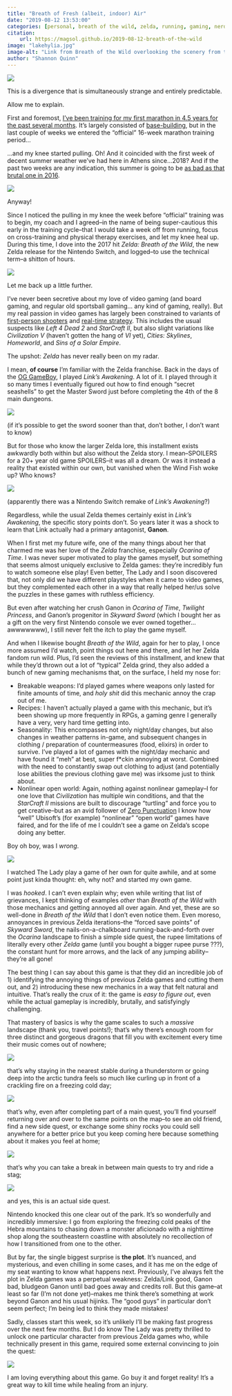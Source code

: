 ```yaml
---
title: "Breath of Fresh (albeit, indoor) Air"
date: "2019-08-12 13:53:00"
categories: [personal, breath of the wild, zelda, running, gaming, nerds, the lady, injury]
citation:
    url: https://magsol.github.io/2019-08-12-breath-of-the-wild
image: "lakehylia.jpg"
image-alt: "Link from Breath of the Wild overlooking the scenery from the vantage point of Lake Hylia."
author: "Shannon Quinn"
---
```

![](lakehylia.jpg){.preview-image fig-alt="Link from Breath of the Wild overlooking the scenery from the vantage point of Lake Hylia."}

This is a divergence that is simultaneously strange and entirely predictable.

Allow me to explain.

First and foremost, [I've been training for my first marathon in 4.5 years for the past several months](https://wherearethepancakes.wordpress.com/2019/08/07/marathon-training-mode-enable/). It's largely consisted of [base-building](https://www.runnersworld.com/training/a20807188/how-do-i-build-a-training-base/), but in the last couple of weeks we entered the "official" 16-week marathon training period...

...and my knee started pulling. Oh! And it coincided with the first week of decent summer weather we've had here in Athens since...2018? And if the past two weeks are any indication, this summer is going to be [as bad as that brutal one in 2016](https://wherearethepancakes.wordpress.com/2016/08/23/the-summer-doldrums-arent-all-theyre-cracked-up-to-be/).

![](goroncity.jpg){fig-alt="Link from Breath of the Wild speaking with a Goron in Goron City."}

Anyway!

Since I noticed the pulling in my knee the week before "official" training was to begin, my coach and I agreed--in the name of being super-cautious this early in the training cycle--that I would take a week off from running, focus on cross-training and physical therapy exercises, and let my knee heal up. During this time, I dove into the 2017 hit _Zelda: Breath of the Wild_, the new Zelda release for the Nintendo Switch, and logged--to use the technical term--a shitton of hours.

![](hillside.jpg){fig-alt="Link from Breath of the Wild standing on a hillside covered in flowers."}

Let me back up a little further.

I've never been secretive about my love of video gaming (and board gaming, and regular old sportsball gaming... any kind of gaming, really). But my real passion in video games has largely been constrained to variants of [first-person shooters](https://en.wikipedia.org/wiki/First-person_shooter) and [real-time strategy](https://en.wikipedia.org/wiki/Real-time_strategy). This includes the usual suspects like _Left 4 Dead 2_ and _StarCraft II_, but also slight variations like _Civilization V_ (haven't gotten the hang of _VI_ yet), _Cities: Skylines_, _Homeworld_, and _Sins of a Solar Empire_.

The upshot: _Zelda_ has never really been on my radar.

I mean, **of course** I'm familiar with the Zelda franchise. Back in the days of the [OG GameBoy](https://www.dkoldies.com/game-boy-original-system-nintendo/), I played _Link's Awakening_. A lot of it. I played through it so many times I eventually figured out how to find enough "secret seashells" to get the Master Sword just before completing the 4th of the 8 main dungeons.

![](linksawakening_orig.jpg){fig-alt="Screenshot from Link's Awakening on the original GameBoy unit."}

(if it's possible to get the sword sooner than that, don't bother, I don't want to know)

But for those who know the larger Zelda lore, this installment exists awkwardly both within but also without the Zelda story. I mean--SPOILERS for a 20+ year old game SPOILERS--it was all a dream. Or was it instead a reality that existed within our own, but vanished when the Wind Fish woke up? Who knows?

![](linksawakening_switch.jpg){fig-alt="A pair of screenshots comparing the same location in Link's Awakening on the GameBoy version of the game to the recent Switch port."}

(apparently there was a Nintendo Switch remake of _Link's Awakening_?)

Regardless, while the usual Zelda themes certainly exist in _Link's Awakening_, the specific story points don't. So years later it was a shock to learn that Link actually had a primary antagonist, **Ganon**.

When I first met my future wife, one of the many things about her that charmed me was her love of the _Zelda_ franchise, especially _Ocarina of Time_. I was never super motivated to play the games myself, but something that seems almost uniquely exclusive to Zelda games: they're incredibly fun to watch someone else play! Even better, The Lady and I soon discovered that, not only did we have different playstyles when it came to video games, but they complemented each other in a way that really helped her/us solve the puzzles in these games with ruthless efficiency.

But even after watching her crush Ganon in _Ocarina of Time_, _Twilight Princess_, and Ganon's progenitor in _Skyward Sword_ (which I bought her as a gift on the very first Nintendo console we ever owned together... awwwwwww), I still never felt the itch to play the game myself.

And when I likewise bought _Breath of the Wild_, again for her to play, I once more assumed I'd watch, point things out here and there, and let her Zelda fandom run wild. Plus, I'd seen the reviews of this installment, and knew that while they'd thrown out a lot of "typical" Zelda grind, they also added a bunch of new gaming mechanisms that, on the surface, I held my nose for:

 - Breakable weapons: I'd played games where weapons only lasted for finite amounts of time, and _holy shit_ did this mechanic annoy the crap out of me.
 - Recipes: I haven't actually played a game with this mechanic, but it's been showing up more frequently in RPGs, a gaming genre I generally have a very, very hard time getting into.
 - Seasonality: This encompasses not only night/day changes, but also changes in weather patterns in-game, and subsequent changes in clothing / preparation of countermeasures (food, elixirs) in order to survive. I've played a lot of games with the night/day mechanic and have found it "meh" at best, super f*ckin annoying at worst. Combined with the need to constantly swap out clothing to adjust (and potentially lose abilities the previous clothing gave me) was irksome just to think about.
 - Nonlinear open world: Again, nothing against nonlinear gameplay--I for one love that _Civilization_ has multiple win conditions, and that the _StarCraft II_ missions are built to discourage "turtling" and force you to get creative--but as an avid follower of [Zero Punctuation](https://www.escapistmagazine.com/v2/series/zero-punctuation/) I know how "well" Ubisoft's (for example) "nonlinear" "open world" games have faired, and for the life of me I couldn't see a game on Zelda's scope doing any better.

Boy oh boy, was I _wrong_.

![](lostwoods.jpg){fig-alt="Link from Breath of the Wild standing near a campfire on a tower overlooking the foggy Lost Woods."}

I watched The Lady play a game of her own for quite awhile, and at some point just kinda thought: eh, why not? and started my own game.

I was _hooked_. I can't even explain why; even while writing that list of grievances, I kept thinking of examples _other_ than _Breath of the Wild_ with those mechanics and getting annoyed all over again. And yet, these are so well-done in _Breath of the Wild_ that I don't even notice them. Even moreso, annoyances in previous Zelda iterations--the "forced save points" of _Skyward Sword_, the nails-on-a-chalkboard running-back-and-forth over the _Ocarina_ landscape to finish a simple side quest, the rupee limitations of literally every other _Zelda_ game (until you bought a bigger rupee purse ???), the constant hunt for more arrows, and the lack of any jumping ability--they're all gone!

The best thing I can say about this game is that they did an incredible job of 1) identifying the annoying things of previous Zelda games and cutting them out, and 2) introducing these new mechanics in a way that felt natural and intuitive. That's really the crux of it: the game is _easy to figure out_, even while the actual gameplay is incredibly, brutally, and satisfyingly challenging.

That mastery of basics is why the game scales to such a _massive_ landscape (thank you, travel points!); that's why there's enough room for three distinct and gorgeous dragons that fill you with excitement every time their music comes out of nowhere;

![](dinraal.jpg){fig-alt="Link from Breath of the Wild looking up at the dragon Dinraal in the sky above."}

that's why staying in the nearest stable during a thunderstorm or going deep into the arctic tundra feels so much like curling up in front of a crackling fire on a freezing cold day;

![](snow.jpg){fig-alt="Link from Breath of the Wild standing in a snowstorm with minimal visibility in any direction."}

that's why, even after completing part of a main quest, you'll find yourself returning over and over to the same points on the map--to see an old friend, find a new side quest, or exchange some shiny rocks you could sell anywhere for a better price but you keep coming here because something about it makes you feel at home;

![](zoradomain.jpg){fig-alt="Link from Breath of the Wild standing in the central fountain at Zora's Domain."}

that's why you can take a break in between main quests to try and ride a stag;

![](shrinequest.jpg){fig-alt="Link from Breath of the Wild mounted on a stag, both standing on a shrine pedestal."}

and yes, this is an actual side quest.

Nintendo knocked this one clear out of the park. It's so wonderfully and incredibly immersive: I go from exploring the freezing cold peaks of the Hebra mountains to chasing down a monster aficionado with a nighttime shop along the southeastern coastline with absolutely no recollection of how I transitioned from one to the other.

But by far, the single biggest surprise is **the plot**. It’s nuanced, and mysterious, and even chilling in some cases, and it has me on the edge of my seat wanting to know what happens next. Previously, I’ve always felt the plot in Zelda games was a perpetual weakness: Zelda/Link good, Ganon bad, bludgeon Ganon until bad goes away and credits roll. But this game--at least so far (I’m not done yet)--makes me think there’s something at work beyond Ganon and his usual hijinks. The "good guys" in particular don’t seem perfect; I’m being led to think they made mistakes!

Sadly, classes start this week, so it's unlikely I'll be making fast progress over the next few months. But I do know The Lady was pretty thrilled to unlock one particular character from previous Zelda games who, while technically present in this game, required some external convincing to join the quest:

![](epona.jpg){fig-alt="Link from Breath of the Wild standing in front of Epona, the horse of legend."}

I am loving everything about this game. Go buy it and forget reality! It's a great way to kill time while healing from an injury.
